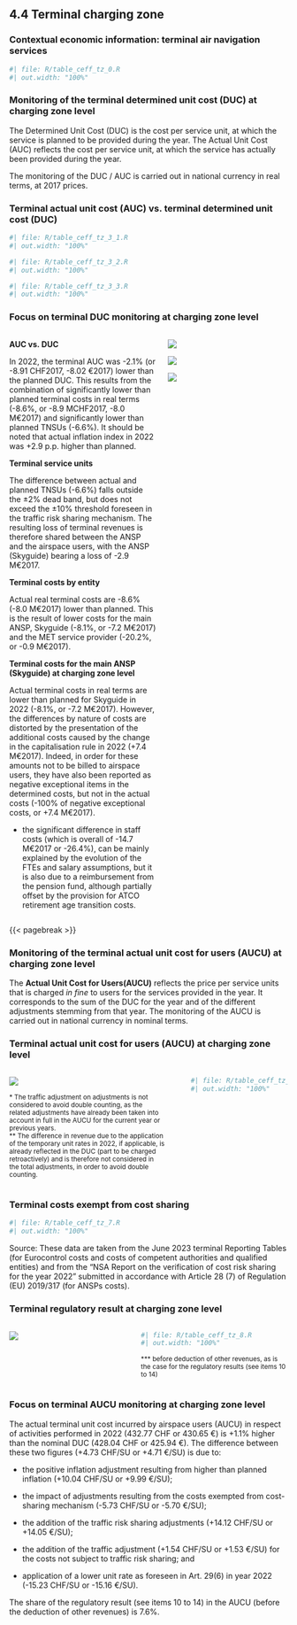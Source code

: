 ## 4.4 Terminal charging zone {.unnumbered}
### Contextual economic information: terminal air navigation services

```{r}
#| file: R/table_ceff_tz_0.R
#| out.width: "100%"
```  


### Monitoring of the terminal determined unit cost (DUC) at charging zone level
  The Determined Unit Cost (DUC) is the cost per service unit, at which the service is planned to be provided during the year. The Actual Unit Cost (AUC) reflects the cost per service unit, at which the service has actually been provided during the year.

The monitoring of the DUC / AUC is carried out in national currency in real terms, at 2017 prices.

### Terminal actual unit cost (AUC) vs. terminal determined unit cost (DUC)

```{r}
#| file: R/table_ceff_tz_3_1.R
#| out.width: "100%"
```  
```{r}
#| file: R/table_ceff_tz_3_2.R
#| out.width: "100%"
```
```{r}
#| file: R/table_ceff_tz_3_3.R
#| out.width: "100%"
```  



### Focus on terminal DUC monitoring at charging zone level
  
:::: {.columns}
  
::: {.column width="55%"}
  
<p style="margin-bottom: 0rem;">**AUC vs. DUC**</p>

In 2022, the terminal AUC was -2.1% (or -8.91 CHF2017, -8.02 €2017) lower than the planned  DUC. This results from the combination of significantly lower than planned terminal costs in real terms (-8.6%, or -8.9 MCHF2017, -8.0 M€2017) and significantly lower than planned TNSUs (-6.6%). It should be noted that actual inflation index in 2022 was +2.9 p.p. higher than planned.

<p style="margin-bottom: 0rem;">**Terminal service units**</p>

The difference between actual and planned TNSUs (-6.6%) falls outside the ±2% dead band, but does not exceed the ±10% threshold foreseen in the traffic risk sharing mechanism. The resulting loss of terminal revenues is therefore shared between the ANSP and the airspace users, with the ANSP (Skyguide) bearing a loss of -2.9 M€2017.

<p style="margin-bottom: 0rem;">**Terminal costs by entity**</p>

Actual real terminal costs are -8.6% (-8.0 M€2017) lower than planned. This is the result of lower costs for the main ANSP, Skyguide (-8.1%, or -7.2 M€2017) and the MET service provider (-20.2%, or -0.9 M€2017).

<p style="margin-bottom: 0rem;">**Terminal costs for the main ANSP (Skyguide) at charging zone level**</p>

Actual terminal costs in real terms are lower than planned  for Skyguide in 2022 (-8.1%, or -7.2 M€2017). However, the differences by nature of costs are distorted by the presentation of the additional costs caused by the change in the capitalisation rule in 2022 (+7.4 M€2017). Indeed, in order for these amounts not to be billed to airspace users, they have also been reported as negative exceptional items in the determined costs, but not in the actual costs (-100% of negative exceptional costs, or +7.4 M€2017). 
- the significant difference in staff costs (which is overall of -14.7 M€2017 or -26.4%), can be mainly explained by the evolution of the FTEs and salary assumptions, but it is also due to a reimbursement from the pension fund, although partially offset by the provision for ATCO retirement age transition costs.


:::
  
::: {.column width="45%"}
![](images/2022/Switzerland/ceff_4_4_1.png)

![](images/2022/Switzerland/ceff_4_4_2.png)


![](images/2022/Switzerland/ceff_4_4_3.png)
:::
  
::::

{{< pagebreak >}}

### Monitoring of the terminal actual unit cost for users (AUCU) at charging zone level
The **Actual Unit Cost for Users(AUCU)** reflects the price per service units that is charged *in fine* to users for the services provided in the year. It corresponds to the sum of the DUC for the year and of the different adjustments stemming from that year.
The monitoring of the AUCU is carried out in national currency in nominal terms.


### Terminal actual unit cost for users (AUCU) at charging zone level
  
:::: {.columns}
  
::: {.column width="61%"}

![](images/2022/Switzerland/ceff_4_6_1.png)

<small>* The traffic adjustment on adjustments is not considered to avoid double counting, as the related adjustments have already been taken into account in full in the AUCU for the current year or previous years.</small><br><small>** The difference in revenue due to the application of the temporary unit rates in 2022, if applicable, is already reflected in the DUC (part to be charged retroactively) and is therefore not considered in the total adjustments, in order to avoid double counting.</small>

:::

::: {.column width="1%"}
:::

::: {.column width="38%"}

```{r}
#| file: R/table_ceff_tz_6.R
#| out.width: "100%"
```  
:::

::::


### Terminal costs exempt from cost sharing

```{r}
#| file: R/table_ceff_tz_7.R
#| out.width: "100%"
```  
Source: These data are taken from the June 2023 terminal Reporting Tables (for Eurocontrol costs and costs of competent authorities and qualified entities) and from the “NSA Report on the verification of cost risk sharing for the year 2022” submitted in accordance with Article 28 (7) of Regulation (EU) 2019/317 (for ANSPs costs).										



### Terminal regulatory result at charging zone level

:::: {.columns}
  
::: {.column width="45%"}

![](images/2022/Switzerland/ceff_4_8_1.png)

:::

::: {.column width="55%"}

```{r}
#| file: R/table_ceff_tz_8.R
#| out.width: "100%"
```

<small>*** before deduction of other revenues, as is the case for the regulatory results (see items 10 to 14)</small>
:::

::::


### Focus on terminal AUCU monitoring at charging zone level
The actual terminal unit cost incurred by airspace users (AUCU) in respect of activities performed in 2022 (432.77 CHF or 430.65 €) is +1.1% higher than the nominal DUC (428.04 CHF or 425.94 €). The difference between these two figures (+4.73 CHF/SU or +4.71 €/SU) is due to:
- the positive inflation adjustment resulting from higher than planned inflation (+10.04 CHF/SU or +9.99 €/SU);
- the impact of adjustments resulting from the costs exempted from cost-sharing mechanism (-5.73 CHF/SU or -5.70 €/SU);
- the addition of the traffic risk sharing adjustments (+14.12 CHF/SU or +14.05 €/SU);
- the addition of the traffic adjustment (+1.54 CHF/SU or +1.53 €/SU) for the costs not subject to traffic risk sharing; and
- application of a lower unit rate as foreseen in Art. 29(6) in year 2022 (-15.23 CHF/SU or -15.16 €/SU).
The share of the regulatory result (see items 10 to 14) in the AUCU (before the deduction of other revenues) is 7.6%.
